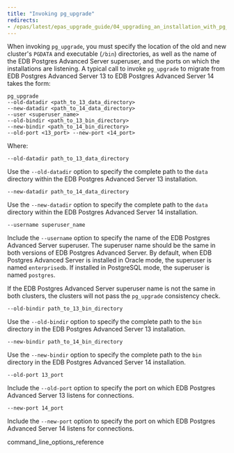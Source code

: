 ```yaml
---
title: "Invoking pg_upgrade"
redirects: 
- /epas/latest/epas_upgrade_guide/04_upgrading_an_installation_with_pg_upgrade/02_invoking_pg_upgrade/
---
```


When invoking `pg_upgrade`, you must specify the location of the old and new cluster's `PGDATA` and executable (`/bin`) directories, as well as the name of the EDB Postgres Advanced Server superuser, and the ports on which the installations are listening. A typical call to invoke `pg_upgrade` to migrate from EDB Postgres Advanced Server 13 to EDB Postgres Advanced Server 14 takes the form:

```shell
pg_upgrade
--old-datadir <path_to_13_data_directory>
--new-datadir <path_to_14_data_directory>
--user <superuser_name>
--old-bindir <path_to_13_bin_directory>
--new-bindir <path_to_14_bin_directory>
--old-port <13_port> --new-port <14_port>
```

Where:

`--old-datadir path_to_13_data_directory`

Use the `--old-datadir` option to specify the complete path to the `data` directory within the EDB Postgres Advanced Server 13 installation.

`--new-datadir path_to_14_data_directory`

Use the `--new-datadir` option to specify the complete path to the `data` directory within the EDB Postgres Advanced Server 14 installation.

`--username superuser_name`

Include the `--username` option to specify the name of the EDB Postgres Advanced Server superuser. The superuser name should be the same in both versions of EDB Postgres Advanced Server. By default, when EDB Postgres Advanced Server is installed in Oracle mode, the superuser is named `enterprisedb`. If installed in PostgreSQL mode, the superuser is named `postgres`.

If the EDB Postgres Advanced Server superuser name is not the same in both clusters, the clusters will not pass the `pg_upgrade` consistency check.

`--old-bindir path_to_13_bin_directory`

Use the `--old-bindir` option to specify the complete path to the `bin` directory in the EDB Postgres Advanced Server 13 installation.

`--new-bindir path_to_14_bin_directory`

Use the `--new-bindir` option to specify the complete path to the `bin` directory in the EDB Postgres Advanced Server 14 installation.

`--old-port 13_port`

Include the `--old-port` option to specify the port on which EDB Postgres Advanced Server 13 listens for connections.

`--new-port 14_port`

Include the `--new-port` option to specify the port on which EDB Postgres Advanced Server 14 listens for connections.

<div class="toctree" maxdepth="3">

command_line_options_reference

</div>
